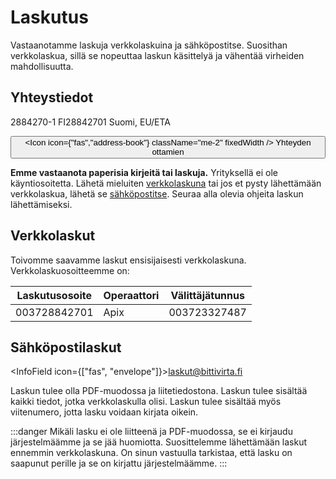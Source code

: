 # Laskutus

Vastaanotamme laskuja verkkolaskuina ja sähköpostitse. Suosithan verkkolaskua, sillä se nopeuttaa laskun käsittelyä ja vähentää virheiden mahdollisuutta.

## Yhteystiedot

<div className="flex flex-wrap">
  <InfoField title="Y-tunnus" icon={["fas", "briefcase"]}>2884270-1</InfoField>
  <InfoField title="ALV-tunnus" icon={["fas", "percentage"]}>FI28842701</InfoField>
  <InfoField title="Veromaa" icon={["fas", "flag"]}>Suomi, EU/ETA</InfoField>
</div>

<Button to="contact-us"><Icon icon={"fas","address-book"} className="me-2" fixedWidth /> Yhteyden ottamien</Button>

**Emme vastaanota paperisia kirjeitä tai laskuja.** Yrityksellä ei ole käyntiosoitetta. Lähetä mieluiten [verkkolaskuna](#verkkolaskut) tai jos et pysty lähettämään verkkolaskua, lähetä se [sähköpostitse](#sähköpostilaskut). Seuraa alla olevia ohjeita laskun lähettämiseksi.


## Verkkolaskut

Toivomme saavamme laskut ensisijaisesti verkkolaskuna. Verkkolaskuosoitteemme on:

| Laskutusosoite | Operaattori  | Välittäjätunnus   |
|----------------|--------------|-------------------|
| 003728842701   | Apix         | 003723327487      |

## Sähköpostilaskut


<InfoField icon={["fas", "envelope"]}>laskut@bittivirta.fi</InfoField>

Laskun tulee olla PDF-muodossa ja liitetiedostona. Laskun tulee sisältää kaikki tiedot, jotka verkkolaskulla olisi. Laskun tulee sisältää myös viitenumero, jotta lasku voidaan kirjata oikein.

:::danger
Mikäli lasku ei ole liitteenä ja PDF-muodossa, se ei kirjaudu järjestelmäämme ja se jää huomiotta. Suosittelemme lähettämään laskut ennemmin verkkolaskuna. On sinun vastuulla tarkistaa, että lasku on saapunut perille ja se on kirjattu järjestelmäämme.
:::
